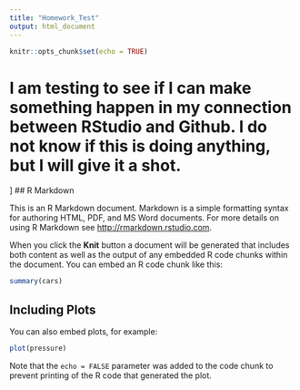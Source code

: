 ```yaml
---
title: "Homework_Test"
output: html_document
---
```


```r
knitr::opts_chunk$set(echo = TRUE)
```
# I am testing to see if I can make something happen in my connection between RStudio and Github. I do not know if this is doing anything, but I will give it a shot.
]
## R Markdown

This is an R Markdown document. Markdown is a simple formatting syntax for authoring HTML, PDF, and MS Word documents. For more details on using R Markdown see <http://rmarkdown.rstudio.com>.

When you click the **Knit** button a document will be generated that includes both content as well as the output of any embedded R code chunks within the document. You can embed an R code chunk like this:

```r
summary(cars)
```

## Including Plots

You can also embed plots, for example:

```r
plot(pressure)
```

Note that the `echo = FALSE` parameter was added to the code chunk to prevent printing of the R code that generated the plot.
